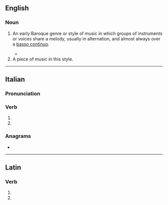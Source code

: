 ==English==
{{wikipedia}}

===Noun===
{{en-noun|~}}

# {{lb|en|music}} An early Baroque genre or style of music in which groups of instruments or voices share a melody, usually in alternation, and almost always over a [[basso continuo]].
#* {{quote-journal|en|date=June 16, 2008|author=Anthony Tommasini|title=Can We Talk? Lively Musical Conversations, With a Contemporary Slant|work=New York Times|url=http://www.nytimes.com/2008/06/16/arts/music/16ense.html
|passage=Every piece chosen explored the concept of '''concertato''', the musical equivalent of a conversation in a lively, eclectic social setting: a boisterous pub, perhaps, as the program note suggested.}}
# A piece of music in this style.

----

==Italian==

===Pronunciation===
{{it-pr|concertàto}}

===Verb===
{{it-pp}}

# {{past participle of|it|concertare|nocat=1}}
# {{past participle of|it|concertarsi|nocat=1}}

===Anagrams===
* {{anagrams|it|a=accenoortt|concretato|tetraconco}}

----

==Latin==

===Verb===
{{la-verb-form|concertātō}}

# {{inflection of|la|concertō||2|s|futr|actv|impr}}
# {{inflection of|la|concertō||3|s|futr|actv|impr}}